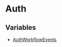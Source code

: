 
# Auth

## Variables

- [AuthWorkflowEvents](../Auth/variables/events.Auth.AuthWorkflowEvents/page.mdx)
